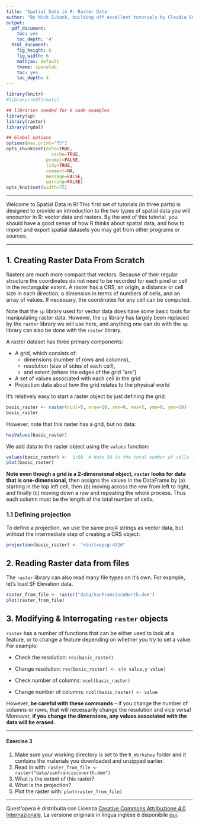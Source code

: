 ```yaml
---
title: 'Spatial Data in R: Raster Data'
author: "By Nick Eubank, building off excellent tutorials by Claudia Engel"
output:
  pdf_document:
    toc: yes
    toc_depth: '4'
  html_document:
    fig_height: 6
    fig_width: 6
    mathjax: default
    theme: spacelab
    toc: yes
    toc_depth: 4
---
```


```r
library(knitr)
#library(rmdformats)

## libraries needed for R code examples
library(sp)
library(raster)
library(rgdal)

## Global options
options(max.print="75")
opts_chunk$set(echo=TRUE,
	             cache=TRUE,
               prompt=FALSE,
               tidy=TRUE,
               comment=NA,
               message=FALSE,
               warning=FALSE)
opts_knit$set(width=75)

```

***

Welcome to Spatial Data in R! This first set of tutorials (in three parts) is designed to provide an introduction to the two types of spatial data you will encounter in R: vector data and rasters. By the end of this tutorial, you should have a good sense of how R thinks about spatial data, and how to import and export spatial datasets you may get from other programs or sources.


***


## 1. Creating Raster Data From Scratch

Rasters are much more compact that vectors. Because of their regular structure the coordinates do not need to be recorded for each pixel or cell in the rectangular extent. A raster has a CRS, an origin, a distance or cell size in each direction, a dimension in terms of numbers of cells, and an array of values. If necessary, the coordinates for any cell can be computed. 

Note that the `sp` library used for vector data does have some basic tools for manipulating raster data. However, the `sp` library has largely been replaced by the `raster` library we will use here, and anything one can do with the `sp` library can also be done with the `raster` library.

A raster dataset has three primary components:

* A grid, which consists of:
    + dimensions (number of rows and columns), 
    + resolution (size of sides of each cell), 
    + and extent (where the edges of the grid "are")
* A set of values associated with each cell in the grid
* Projection data about how the grid relates to the physical world

It's relatively easy to start a raster object by just defining the grid:

```r
basic_raster <- raster(ncol=5, nrow=10, xmn=0, xmx=5, ymn=0, ymx=10)
basic_raster
```

However, note that this raster has a grid, but no data:
```r
hasValues(basic_raster)
```

We add data to the raster object using the `values` function:

```r
values(basic_raster) <-  1:50  # Note 50 is the total number of cells in the grid. 
plot(basic_raster)
```

**Note even though a grid is a 2-dimensional object, `raster` looks for data that is one-dimensional,** then assigns the values in the DataFrame by (a) starting in the top left cell, then (b) moving across the row from left to right, and finally (c) moving down a row and repeating the whole process. Thus each column must be the length of the total number of cells. 


### 1.1 Defining projection
To define a projection, we use the same proj4 strings as vector data, but without the intermediate step of creating a CRS object:

```R
projection(basic_raster) <- "+init=epsg:4326"
```

## 2. Reading Raster data from files

The `raster` library can also read many file types on it's own. For example, let's load SF Elevation data. 

```R
raster_from_file <- raster("data/SanFranciscoNorth.dem")
plot(raster_from_file)
```

## 3. Modifying & Interrogating `raster` objects

`raster` has a number of functions that can be either used to look at a feature, or to change a feature depending on whether you try to set a value. For example:

* Check the resolution: `res(basic_raster)`
* Change resolution: `res(basic_raster) <- c(x value,y value)`

* Check number of columns: `ncol(basic_raster)`
* Change number of columns: `ncol(basic_raster) <- value`

However, **be careful with these commands** -- if you change the number of columns or rows, that will necessarily change the resolution and vice versa! Moreover, **if you change the dimensions, any values associated with the data will be erased.** 

***
#### Exercise 3

1. Make sure your working directory is set to the `R_Workshop` folder and it contains the materials you downloaded and unzipped earlier.
2. Read in with: `raster_from_file <- raster("data/sanfrancisconorth.dem")`
3. What is the extent of this raster?
4. What is the projection?
5. Plot the raster with: `plot(raster_from_file)`

***

Quest'opera è distribuita con Licenza [Creative Commons Attribuzione 4.0 Internazionale][cc-by].
La versione originale in lingua inglese è disponibile [qui](http://www.nickeubank.com/gis-in-r/).

[cc-by]: http://creativecommons.org/licenses/by/4.0/